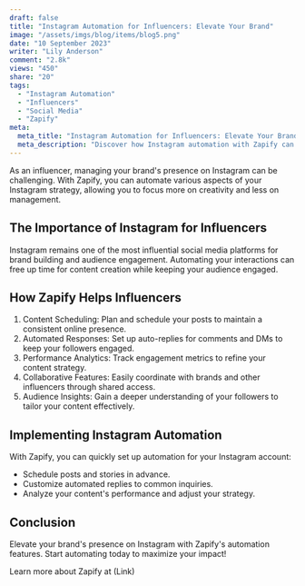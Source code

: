 ```yaml
---
draft: false
title: "Instagram Automation for Influencers: Elevate Your Brand"
image: "/assets/imgs/blog/items/blog5.png"
date: "10 September 2023"
writer: "Lily Anderson"
comment: "2.8k"
views: "450"
share: "20"
tags:
  - "Instagram Automation"
  - "Influencers"
  - "Social Media"
  - "Zapify"
meta:
  meta_title: "Instagram Automation for Influencers: Elevate Your Brand"
  meta_description: "Discover how Instagram automation with Zapify can help influencers boost their engagement and streamline their workflow."
---
```


As an influencer, managing your brand's presence on Instagram can be challenging. With Zapify, you can automate various aspects of your Instagram strategy, allowing you to focus more on creativity and less on management.

<H2>The Importance of Instagram for Influencers</H2>

Instagram remains one of the most influential social media platforms for brand building and audience engagement. Automating your interactions can free up time for content creation while keeping your audience engaged.

<H2>How Zapify Helps Influencers</H2>

<ol>
  <li>
    Content Scheduling: Plan and schedule your posts to maintain a consistent
    online presence.
  </li>
  <li>
    Automated Responses: Set up auto-replies for comments and DMs to keep your
    followers engaged.
  </li>
  <li>
    Performance Analytics: Track engagement metrics to refine your content
    strategy.
  </li>
  <li>
    Collaborative Features: Easily coordinate with brands and other influencers
    through shared access.
  </li>
  <li>
    Audience Insights: Gain a deeper understanding of your followers to tailor
    your content effectively.
  </li>
</ol>

<Quote
  text="Zapify has made managing my Instagram presence so much easier and more effective!"
  author="Ava T., Lifestyle Influencer"
/>

<H2>Implementing Instagram Automation</H2>

With Zapify, you can quickly set up automation for your Instagram account:

<ul>
  <li>Schedule posts and stories in advance.</li>
  <li>Customize automated replies to common inquiries.</li>
  <li>Analyze your content's performance and adjust your strategy.</li>
</ul>

<H2>Conclusion</H2>

Elevate your brand's presence on Instagram with Zapify's automation features. Start automating today to maximize your impact!

Learn more about Zapify at (Link)
